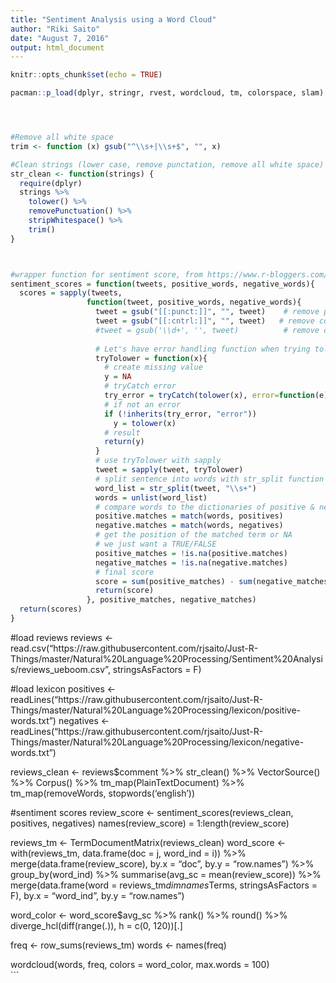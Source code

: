 ```yaml
---
title: "Sentiment Analysis using a Word Cloud"
author: "Riki Saito"
date: "August 7, 2016"
output: html_document
---
```


```r
knitr::opts_chunk$set(echo = TRUE)
```



```r
pacman::p_load(dplyr, stringr, rvest, wordcloud, tm, colorspace, slam)




#Remove all white space
trim <- function (x) gsub("^\\s+|\\s+$", "", x)

#Clean strings (lower case, remove punctation, remove all white space)
str_clean <- function(strings) {
  require(dplyr)
  strings %>%
    tolower() %>%
    removePunctuation() %>%
    stripWhitespace() %>%
    trim()  
}



#wrapper function for sentiment score, from https://www.r-bloggers.com/sentiment-analysis-on-donald-trump-using-r-and-tableau/
sentiment_scores = function(tweets, positive_words, negative_words){
  scores = sapply(tweets,
                 function(tweet, positive_words, negative_words){
                   tweet = gsub("[[:punct:]]", "", tweet)    # remove punctuation
                   tweet = gsub("[[:cntrl:]]", "", tweet)   # remove control characters
                   #tweet = gsub('\\d+', '', tweet)          # remove digits
                   
                   # Let's have error handling function when trying tolower
                   tryTolower = function(x){
                     # create missing value
                     y = NA
                     # tryCatch error
                     try_error = tryCatch(tolower(x), error=function(e) e)
                     # if not an error
                     if (!inherits(try_error, "error"))
                       y = tolower(x)
                     # result
                     return(y)
                   }
                   # use tryTolower with sapply
                   tweet = sapply(tweet, tryTolower)
                   # split sentence into words with str_split function from stringr package
                   word_list = str_split(tweet, "\\s+")
                   words = unlist(word_list)
                   # compare words to the dictionaries of positive & negative terms
                   positive.matches = match(words, positives)
                   negative.matches = match(words, negatives)
                   # get the position of the matched term or NA
                   # we just want a TRUE/FALSE
                   positive_matches = !is.na(positive.matches)
                   negative_matches = !is.na(negative.matches)
                   # final score
                   score = sum(positive_matches) - sum(negative_matches)
                   return(score)
                 }, positive_matches, negative_matches)
  return(scores)
}

```


<!-- #load source functions -->
<!-- source("https://raw.githubusercontent.com/rjsaito/Just-R-Things/master/Natural%20Language%20Processing/str_cleaner.R") -->
<!-- source("https://raw.githubusercontent.com/rjsaito/Just-R-Things/master/Natural%20Language%20Processing/Sentiment%20Analysis/sentiment_scores.R") -->

#load reviews
reviews <- read.csv("https://raw.githubusercontent.com/rjsaito/Just-R-Things/master/Natural%20Language%20Processing/Sentiment%20Analysis/reviews_ueboom.csv", stringsAsFactors = F)


#load lexicon
positives <- readLines("https://raw.githubusercontent.com/rjsaito/Just-R-Things/master/Natural%20Language%20Processing/lexicon/positive-words.txt")
negatives <- readLines("https://raw.githubusercontent.com/rjsaito/Just-R-Things/master/Natural%20Language%20Processing/lexicon/negative-words.txt")


reviews_clean <- reviews$comment %>%
  str_clean() %>%
  VectorSource() %>%
  Corpus() %>%
  tm_map(PlainTextDocument) %>%
  tm_map(removeWords, stopwords('english')) 

#sentiment scores
review_score <- sentiment_scores(reviews_clean, positives, negatives)
names(review_score) = 1:length(review_score)

reviews_tm <- TermDocumentMatrix(reviews_clean)
word_score <- with(reviews_tm, data.frame(doc = j, word_ind = i)) %>%
  merge(data.frame(review_score), by.x = "doc", by.y = "row.names") %>%
  group_by(word_ind) %>%
  summarise(avg_sc = mean(review_score)) %>%
  merge(data.frame(word = reviews_tm$dimnames$Terms, stringsAsFactors = F), by.x = "word_ind", by.y = "row.names")

word_color <- word_score$avg_sc %>%
  rank() %>%
  round() %>%
  diverge_hcl(diff(range(.)), h = c(0, 120))[.]


freq <- row_sums(reviews_tm)
words <- names(freq)

wordcloud(words, freq, colors = word_color, max.words = 100)  
```
